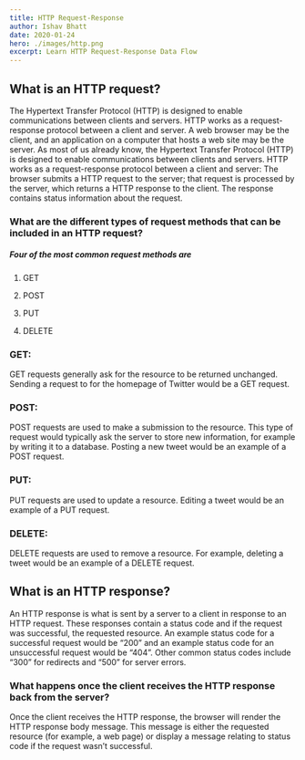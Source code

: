 ```yaml
---
title: HTTP Request-Response
author: Ishav Bhatt
date: 2020-01-24	
hero: ./images/http.png
excerpt: Learn HTTP Request-Response Data Flow
---
```


## What is an HTTP request?

The Hypertext Transfer Protocol (HTTP) is designed to enable communications between clients and servers. HTTP works as a request-response protocol between a client and server. A web browser may be the client, and an application on a computer that hosts a web site may be the server. As most of us already know, the Hypertext Transfer Protocol (HTTP) is designed to enable communications between clients and servers. HTTP works as a request-response protocol between a client and server: The browser submits a HTTP request to the server; that request is processed by the server, which returns a HTTP response to the client. The response contains status information about the request.

### What are the different types of request methods that can be included in an HTTP request?

##### Four of the most common request methods are

1. GET

2. POST 

3. PUT
 
4. DELETE

### GET:

GET requests generally ask for the resource to be returned unchanged. Sending a request to for the homepage of Twitter would be a GET request.

### POST:

POST requests are used to make a submission to the resource. This type of request would typically ask the server to store new information, for example by writing it to a database. Posting a new tweet would be an example of a POST request.

### PUT:

PUT requests are used to update a resource. Editing a tweet would be an example of a PUT request.

### DELETE:

DELETE requests are used to remove a resource. For example, deleting a tweet would be an example of a DELETE request.

## What is an HTTP response?

An HTTP response is what is sent by a server to a client in response to an HTTP request. These responses contain a status code and if the request was successful, the requested resource. An example status code for a successful request would be “200” and an example status code for an unsuccessful request would be “404”. Other common status codes include “300” for redirects and “500” for server errors.

### What happens once the client receives the HTTP response back from the server?

Once the client receives the HTTP response, the browser will render the HTTP response body message. This message is either the requested resource (for example, a web page) or display a message relating to status code if the request wasn’t successful.